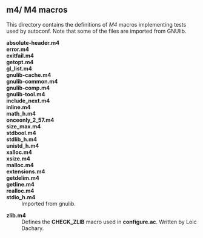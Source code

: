 =='''m4/''' M4 macros==

This directory contains the definitions of ''M4'' macros implementing tests used by autoconf. Note that some of the files are imported from GNUlib.

; '''absolute-header.m4'''
; '''error.m4'''
; '''exitfail.m4'''
; '''getopt.m4'''
; '''gl_list.m4'''
; '''gnulib-cache.m4'''
; '''gnulib-common.m4'''
; '''gnulib-comp.m4'''
; '''gnulib-tool.m4'''
; '''include_next.m4'''
; '''inline.m4'''
; '''math_h.m4'''
; '''onceonly_2_57.m4'''
; '''size_max.m4'''
; '''stdbool.m4'''
; '''stdlib_h.m4'''
; '''unistd_h.m4'''
; '''xalloc.m4'''
; '''xsize.m4'''
; '''malloc.m4'''
; '''extensions.m4'''
; '''getdelim.m4'''
; '''getline.m4'''
; '''realloc.m4'''
; '''stdio_h.m4'''
: Imported from gnulib.

; '''zlib.m4'''
: Defines the '''CHECK_ZLIB''' macro used in '''configure.ac'''. Written by Loic Dachary.
